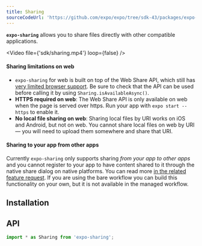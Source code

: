 ```yaml
---
title: Sharing
sourceCodeUrl: 'https://github.com/expo/expo/tree/sdk-43/packages/expo-sharing'
---
```



**`expo-sharing`** allows you to share files directly with other compatible applications.

<Video file={'sdk/sharing.mp4'} loop={false} />

<PlatformsSection android emulator ios simulator web />

#### Sharing limitations on web

- `expo-sharing` for web is built on top of the Web Share API, which still has [very limited browser support](https://caniuse.com/#feat=web-share). Be sure to check that the API can be used before calling it by using `Sharing.isAvailableAsync()`.
- **HTTPS required on web**: The Web Share API is only available on web when the page is served over https. Run your app with `expo start --https` to enable it.
- **No local file sharing on web**: Sharing local files by URI works on iOS and Android, but not on web. You cannot share local files on web by URI &mdash; you will need to upload them somewhere and share that URI.

#### Sharing to your app from other apps

Currently `expo-sharing` only supports sharing _from your app to other apps_ and you cannot register to your app to have content shared to it through the native share dialog on native platforms. You can read more [in the related feature request](https://expo.canny.io/feature-requests/p/share-extension-ios-share-intent-android). If you are using the bare workflow you can build this functionality on your own, but it is not available in the managed workflow.

## Installation

<InstallSection packageName="expo-sharing" />

## API

```js
import * as Sharing from 'expo-sharing';
```

<APISection packageName="expo-sharing" apiName="Sharing" />
